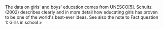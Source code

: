 The data on girls' and boys' education comes from UNESCO[5]. Schultz (2002) describes clearly and in more detail how educating girls has proven to be one of the world's best-ever ideas. See also the note to Fact question 1: Girls in school »